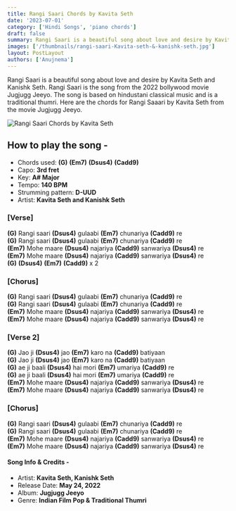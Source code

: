 ```yaml
---
title: Rangi Saari Chords by Kavita Seth
date: '2023-07-01'
category: ['Hindi Songs', 'piano chords']
draft: false
summary: Rangi Saari is a beautiful song about love and desire by Kavita Seth and Kanishk Seth. Rangi Saari is the song from the 2022 bollywood movie Jugjugg Jeeyo. The song is based on hindustani classical music and is a traditional thumri. Here are the chords for Rangi Saaari by Kavita Seth from the movie Jugjugg Jeeyo.
images: ['/thumbnails/rangi-saari-Kavita-seth-&-kanishk-seth.jpg']
layout: PostLayout
authors: ['Anujnema']
---
```


Rangi Saari is a beautiful song about love and desire by Kavita Seth and Kanishk Seth. Rangi Saari is the song from the 2022 bollywood movie Jugjugg Jeeyo. The song is based on hindustani classical music and is a traditional thumri. Here are the chords for Rangi Saaari by Kavita Seth from the movie Jugjugg Jeeyo.

![Rangi Saari Chords by Kavita Seth](/thumbnails/rangi-saari-Kavita-seth-&-kanishk-seth.jpg)

## How to play the song -

- Chords used: **(G)** **(Em7)** **(Dsus4)** **(Cadd9)**
- Capo: **3rd fret**
- Key: **A# Major**
- Tempo: **140 BPM**
- Strumming pattern: **D-UUD**
- Artist: **Kavita Seth and Kanishk Seth**

### \[Verse\]

**(G)** Rangi saari **(Dsus4)** gulaabi **(Em7)** chunariya **(Cadd9)** re\
**(G)** Rangi saari **(Dsus4)** gulaabi **(Em7)** chunariya **(Cadd9)** re\
**(Em7)** Mohe maare **(Dsus4)** najariya **(Cadd9)** sanwariya **(Dsus4)** re\
**(Em7)** Mohe maare **(Dsus4)** najariya **(Cadd9)** sanwariya **(Dsus4)** re\
**(G)** **(Dsus4)** **(Em7)** **(Cadd9)** x 2

### \[Chorus\]

**(G)** Rangi saari **(Dsus4)** gulaabi **(Em7)** chunariya **(Cadd9)** re\
**(G)** Rangi saari **(Dsus4)** gulaabi **(Em7)** chunariya **(Cadd9)** re\
**(Em7)** Mohe maare **(Dsus4)** najariya **(Cadd9)** sanwariya **(Dsus4)** re\
**(Em7)** Mohe maare **(Dsus4)** najariya **(Cadd9)** sanwariya **(Dsus4)** re

### \[Verse 2\]

**(G)** Jao ji **(Dsus4)** jao **(Em7)** karo na **(Cadd9)** batiyaan\
**(G)** Jao ji **(Dsus4)** jao **(Em7)** karo na **(Cadd9)** batiyaan\
**(G)** ae ji baali **(Dsus4)** hai mori **(Em7)** umariya **(Cadd9)** re\
**(G)** ae ji baali **(Dsus4)** hai mori **(Em7)** umariya **(Cadd9)** re\
**(Em7)** Mohe maare **(Dsus4)** najariya **(Cadd9)** sanwariya **(Dsus4)** re\
**(Em7)** Mohe maare **(Dsus4)** najariya **(Cadd9)** sanwariya **(Dsus4)** re

### \[Chorus\]

**(G)** Rangi saari **(Dsus4)** gulaabi **(Em7)** chunariya **(Cadd9)** re\
**(G)** Rangi saari **(Dsus4)** gulaabi **(Em7)** chunariya **(Cadd9)** re\
**(Em7)** Mohe maare **(Dsus4)** najariya **(Cadd9)** sanwariya **(Dsus4)** re\
**(Em7)** Mohe maare **(Dsus4)** najariya **(Cadd9)** sanwariya **(Dsus4)** re

#### Song Info & Credits -

- Artist: **Kavita Seth, Kanishk Seth**
- Release Date: **May 24, 2022**
- Album: **Jugjugg Jeeyo**
- Genre: **Indian Film Pop & Traditional Thumri**
